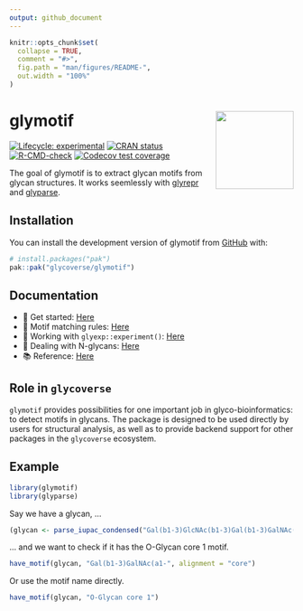 ```yaml
---
output: github_document
---
```


<!-- README.md is generated from README.Rmd. Please edit that file -->

```r
knitr::opts_chunk$set(
  collapse = TRUE,
  comment = "#>",
  fig.path = "man/figures/README-",
  out.width = "100%"
)
```

# glymotif <a href="https://glycoverse.github.io/glymotif/"><img src="man/figures/logo.png" align="right" height="138" /></a>

<!-- badges: start -->
[![Lifecycle: experimental](https://img.shields.io/badge/lifecycle-experimental-orange.svg)](https://lifecycle.r-lib.org/articles/stages.html#experimental)
[![CRAN status](https://www.r-pkg.org/badges/version/glymotif)](https://CRAN.R-project.org/package=glymotif)
[![R-CMD-check](https://github.com/glycoverse/glymotif/actions/workflows/R-CMD-check.yaml/badge.svg)](https://github.com/glycoverse/glymotif/actions/workflows/R-CMD-check.yaml)
[![Codecov test coverage](https://codecov.io/gh/glycoverse/glymotif/graph/badge.svg)](https://app.codecov.io/gh/glycoverse/glymotif)
<!-- badges: end -->

The goal of glymotif is to extract glycan motifs from glycan structures.
It works seemlessly with [glyrepr](https://github.com/glycoverse/glyrepr)
and [glyparse](https://github.com/glycoverse/glyparse).

## Installation

You can install the development version of glymotif from [GitHub](https://github.com/) with:

``` r
# install.packages("pak")
pak::pak("glycoverse/glymotif")
```

## Documentation

- 🚀 Get started: [Here](https://glycoverse.github.io/glymotif/articles/glymotif.html)
- 🔧 Motif matching rules: [Here](https://glycoverse.github.io/glymotif/articles/motif-matching.html)
- 🔬 Working with `glyexp::experiment()`: [Here](https://glycoverse.github.io/glymotif/articles/with-exp.html)
- 🧬 Dealing with N-glycans: [Here](https://glycoverse.github.io/glymotif/articles/n-glycans.html)
- 📚 Reference: [Here](https://glycoverse.github.io/glymotif/reference/index.html)

## Role in `glycoverse`

`glymotif` provides possibilities for one important job in glyco-bioinformatics:
to detect motifs in glycans.
The package is designed to be used directly by users for structural analysis,
as well as to provide backend support for other packages in the `glycoverse` ecosystem.

## Example

```r
library(glymotif)
library(glyparse)
```

Say we have a glycan, ...
```r
(glycan <- parse_iupac_condensed("Gal(b1-3)GlcNAc(b1-3)Gal(b1-3)GalNAc(a1-"))
```

... and we want to check if it has the O-Glycan core 1 motif.
```r
have_motif(glycan, "Gal(b1-3)GalNAc(a1-", alignment = "core")
```

Or use the motif name directly.
```r
have_motif(glycan, "O-Glycan core 1")
```


